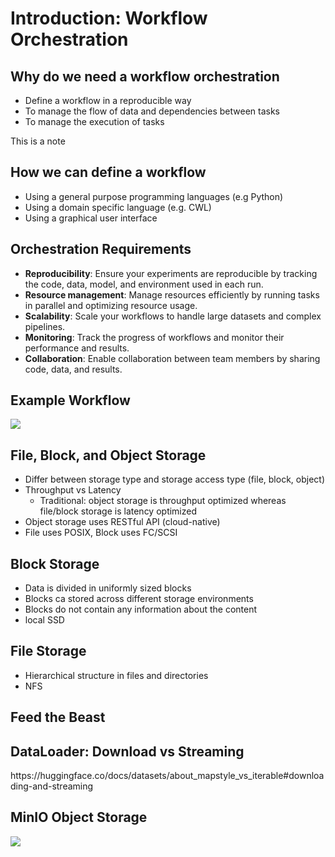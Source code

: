 # Introduction: Workflow Orchestration

## Why do we need a workflow orchestration

- Define a workflow in a reproducible way
- To manage the flow of data and dependencies between tasks
- To manage the execution of tasks

::: {.notes}
This is a note
:::

## How we can define a workflow

- Using a general purpose programming languages (e.g Python)
- Using a domain specific language (e.g. CWL)
- Using a graphical user interface

## Orchestration Requirements

- **Reproducibility**: Ensure your experiments are reproducible by tracking the code, data, model, and environment used in each run.
- **Resource management**: Manage resources efficiently by running tasks in parallel and optimizing resource usage.
- **Scalability**: Scale your workflows to handle large datasets and complex pipelines.
- **Monitoring**: Track the progress of workflows and monitor their performance and results.
- **Collaboration**: Enable collaboration between team members by sharing code, data, and results.


<!--
- Easy deployment of the workflow infrastructure
- Flexible pipeline definition
- Monitoring status, execution times, and results
- Fast pipeline for big data (S3 / Filesystem)
- Integration of Containers
- Integration of HPC clusters (SLURM / Apptainers) -->


## Example Workflow

![](images/flyte-ui_mnist-workflow.png)

<!-- ## PyTorch Lightning -->
<!-- ## Weights & Biases -->


## File, Block, and Object Storage

- Differ between storage type and storage access type (file, block, object)
- Throughput vs Latency
  - Traditional: object storage is throughput optimized whereas file/block storage is latency optimized
- Object storage uses RESTful API (cloud-native)
- File uses POSIX, Block uses FC/SCSI

## Block Storage

- Data is divided in uniformly sized blocks
- Blocks ca stored across different storage environments
- Blocks do not contain any information about the content
- local SSD

## File Storage

- Hierarchical structure in files and directories
- NFS 

## Feed the Beast

## DataLoader: Download vs Streaming

https://huggingface.co/docs/datasets/about_mapstyle_vs_iterable#downloading-and-streaming

## MinIO Object Storage

![](./images/minio.png)

